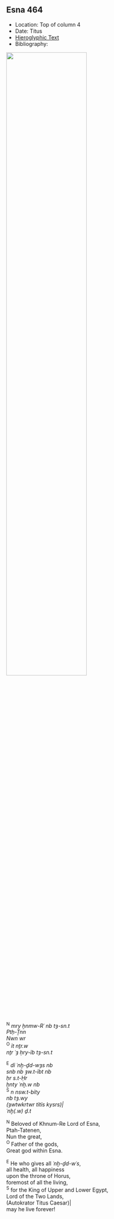 ## Esna 464 {-}

<style>  
  
  .col2 {  
    columns: 2 320px;         /* number of columns and width in pixels*/  
    -webkit-columns: 2 320px; /* chrome, safari */  
    -moz-columns: 2 320px;    /* firefox */  
    -webkit-column-break-inside: avoid;  
    -page-break-inside: avoid;  
    -break-inside: avoid;  
  }  
  
</style>  

- Location: Top of column 4  
- Date: Titus
- [Hieroglyphic Text](https://www.ifao.egnet.net/uploads/publications/enligne/Temples-Esna004.pdf#page=132){target="_blank"}  
- Bibliography: 

![](./images/464.png){width=65%}
  
<div class="col2">

^N^ *mry ẖnmw-Rʿ nb tȝ-sn.t*  
*Ptḥ-Ṯnn *  
*Nwn wr*  
^O^ *ỉt nṯr.w*  
*nṯr ʿȝ ḥry-ỉb tȝ-sn.t*  
   
^E^ *dỉ ʿnḫ-ḏd-wȝs nb*  
*snb nb ȝw.t-ỉbt nb*  
*ḥr s.t-Ḥr *  
*ḫnty ʿnḫ.w nb*  
^S^ *n nsw.t-bỉty*  
*nb tȝ.wy*  
*(ȝwtwkrtwr tỉtỉs kysrs)|*   
*ʿnḫ(.w) ḏ.t*  
  
^N^ Beloved of Khnum-Re Lord of Esna,  
Ptah-Tatenen,   
Nun the great,  
^O^ Father of the gods,  
Great god within Esna.  
  
^E^ He who gives all *ʿnḫ-ḏd-wʿs*,  
all health, all happiness  
upon the throne of Horus,  
foremost of all the living,  
^S^ for the King of Upper and Lower Egypt,  
Lord of the Two Lands,  
(Autokrator Titus Caesar)|  
may he live forever!  

</div>